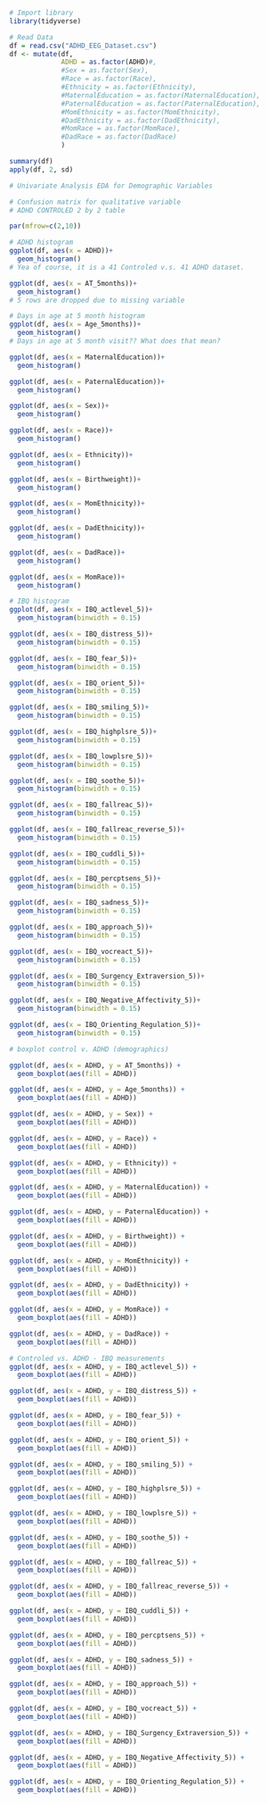 ```{r, message=F, warning=F}
# Import library
library(tidyverse)
```

```{r,message=F, warning=F}
# Read Data
df = read.csv("ADHD_EEG_Dataset.csv")
df <- mutate(df, 
             ADHD = as.factor(ADHD)#,
             #Sex = as.factor(Sex),
             #Race = as.factor(Race),
             #Ethnicity = as.factor(Ethnicity),
             #MaternalEducation = as.factor(MaternalEducation),
             #PaternalEducation = as.factor(PaternalEducation),
             #MomEthnicity = as.factor(MomEthnicity),
             #DadEthnicity = as.factor(DadEthnicity),
             #MomRace = as.factor(MomRace),
             #DadRace = as.factor(DadRace)
             )
```

```{r, message=F, warning=F}
summary(df)
apply(df, 2, sd)
```

```{r, message=F, warning=F}
# Univariate Analysis EDA for Demographic Variables

# Confusion matrix for qualitative variable
# ADHD CONTROLED 2 by 2 table

par(mfrow=c(2,10))

# ADHD histogram
ggplot(df, aes(x = ADHD))+
  geom_histogram()
# Yea of course, it is a 41 Controled v.s. 41 ADHD dataset.

ggplot(df, aes(x = AT_5months))+
  geom_histogram()
# 5 rows are dropped due to missing variable

# Days in age at 5 month histogram
ggplot(df, aes(x = Age_5months))+
  geom_histogram()
# Days in age at 5 month visit?? What does that mean?

ggplot(df, aes(x = MaternalEducation))+
  geom_histogram()

ggplot(df, aes(x = PaternalEducation))+
  geom_histogram()

ggplot(df, aes(x = Sex))+
  geom_histogram()

ggplot(df, aes(x = Race))+
  geom_histogram()

ggplot(df, aes(x = Ethnicity))+
  geom_histogram()

ggplot(df, aes(x = Birthweight))+
  geom_histogram()

ggplot(df, aes(x = MomEthnicity))+
  geom_histogram()

ggplot(df, aes(x = DadEthnicity))+
  geom_histogram()

ggplot(df, aes(x = DadRace))+
  geom_histogram()

ggplot(df, aes(x = MomRace))+
  geom_histogram()
```

```{r, message=F, warning=F}
# IBQ histogram
ggplot(df, aes(x = IBQ_actlevel_5))+
  geom_histogram(binwidth = 0.15)

ggplot(df, aes(x = IBQ_distress_5))+
  geom_histogram(binwidth = 0.15)

ggplot(df, aes(x = IBQ_fear_5))+
  geom_histogram(binwidth = 0.15)

ggplot(df, aes(x = IBQ_orient_5))+
  geom_histogram(binwidth = 0.15)

ggplot(df, aes(x = IBQ_smiling_5))+
  geom_histogram(binwidth = 0.15)

ggplot(df, aes(x = IBQ_highplsre_5))+
  geom_histogram(binwidth = 0.15)

ggplot(df, aes(x = IBQ_lowplsre_5))+
  geom_histogram(binwidth = 0.15)

ggplot(df, aes(x = IBQ_soothe_5))+
  geom_histogram(binwidth = 0.15)

ggplot(df, aes(x = IBQ_fallreac_5))+
  geom_histogram(binwidth = 0.15)

ggplot(df, aes(x = IBQ_fallreac_reverse_5))+
  geom_histogram(binwidth = 0.15)

ggplot(df, aes(x = IBQ_cuddli_5))+
  geom_histogram(binwidth = 0.15)

ggplot(df, aes(x = IBQ_percptsens_5))+
  geom_histogram(binwidth = 0.15)

ggplot(df, aes(x = IBQ_sadness_5))+
  geom_histogram(binwidth = 0.15)

ggplot(df, aes(x = IBQ_approach_5))+
  geom_histogram(binwidth = 0.15)

ggplot(df, aes(x = IBQ_vocreact_5))+
  geom_histogram(binwidth = 0.15)

ggplot(df, aes(x = IBQ_Surgency_Extraversion_5))+
  geom_histogram(binwidth = 0.15)

ggplot(df, aes(x = IBQ_Negative_Affectivity_5))+
  geom_histogram(binwidth = 0.15)

ggplot(df, aes(x = IBQ_Orienting_Regulation_5))+
  geom_histogram(binwidth = 0.15)
```

```{r, message=F, warning=F}
# boxplot control v. ADHD (demographics)

ggplot(df, aes(x = ADHD, y = AT_5months)) +
  geom_boxplot(aes(fill = ADHD))

ggplot(df, aes(x = ADHD, y = Age_5months)) +
  geom_boxplot(aes(fill = ADHD))

ggplot(df, aes(x = ADHD, y = Sex)) +
  geom_boxplot(aes(fill = ADHD))

ggplot(df, aes(x = ADHD, y = Race)) +
  geom_boxplot(aes(fill = ADHD))

ggplot(df, aes(x = ADHD, y = Ethnicity)) +
  geom_boxplot(aes(fill = ADHD))

ggplot(df, aes(x = ADHD, y = MaternalEducation)) +
  geom_boxplot(aes(fill = ADHD))

ggplot(df, aes(x = ADHD, y = PaternalEducation)) +
  geom_boxplot(aes(fill = ADHD))

ggplot(df, aes(x = ADHD, y = Birthweight)) +
  geom_boxplot(aes(fill = ADHD))

ggplot(df, aes(x = ADHD, y = MomEthnicity)) +
  geom_boxplot(aes(fill = ADHD))

ggplot(df, aes(x = ADHD, y = DadEthnicity)) +
  geom_boxplot(aes(fill = ADHD))

ggplot(df, aes(x = ADHD, y = MomRace)) +
  geom_boxplot(aes(fill = ADHD))

ggplot(df, aes(x = ADHD, y = DadRace)) +
  geom_boxplot(aes(fill = ADHD))
```

```{r, message=F, warning=F}
# Controled vs. ADHD - IBQ measurements
ggplot(df, aes(x = ADHD, y = IBQ_actlevel_5)) +
  geom_boxplot(aes(fill = ADHD))

ggplot(df, aes(x = ADHD, y = IBQ_distress_5)) +
  geom_boxplot(aes(fill = ADHD))

ggplot(df, aes(x = ADHD, y = IBQ_fear_5)) +
  geom_boxplot(aes(fill = ADHD))

ggplot(df, aes(x = ADHD, y = IBQ_orient_5)) +
  geom_boxplot(aes(fill = ADHD))

ggplot(df, aes(x = ADHD, y = IBQ_smiling_5)) +
  geom_boxplot(aes(fill = ADHD))

ggplot(df, aes(x = ADHD, y = IBQ_highplsre_5)) +
  geom_boxplot(aes(fill = ADHD))

ggplot(df, aes(x = ADHD, y = IBQ_lowplsre_5)) +
  geom_boxplot(aes(fill = ADHD))

ggplot(df, aes(x = ADHD, y = IBQ_soothe_5)) +
  geom_boxplot(aes(fill = ADHD))

ggplot(df, aes(x = ADHD, y = IBQ_fallreac_5)) +
  geom_boxplot(aes(fill = ADHD))

ggplot(df, aes(x = ADHD, y = IBQ_fallreac_reverse_5)) +
  geom_boxplot(aes(fill = ADHD))

ggplot(df, aes(x = ADHD, y = IBQ_cuddli_5)) +
  geom_boxplot(aes(fill = ADHD))

ggplot(df, aes(x = ADHD, y = IBQ_percptsens_5)) +
  geom_boxplot(aes(fill = ADHD))

ggplot(df, aes(x = ADHD, y = IBQ_sadness_5)) +
  geom_boxplot(aes(fill = ADHD))

ggplot(df, aes(x = ADHD, y = IBQ_approach_5)) +
  geom_boxplot(aes(fill = ADHD))

ggplot(df, aes(x = ADHD, y = IBQ_vocreact_5)) +
  geom_boxplot(aes(fill = ADHD))

ggplot(df, aes(x = ADHD, y = IBQ_Surgency_Extraversion_5)) +
  geom_boxplot(aes(fill = ADHD))

ggplot(df, aes(x = ADHD, y = IBQ_Negative_Affectivity_5)) +
  geom_boxplot(aes(fill = ADHD))

ggplot(df, aes(x = ADHD, y = IBQ_Orienting_Regulation_5)) +
  geom_boxplot(aes(fill = ADHD))

```